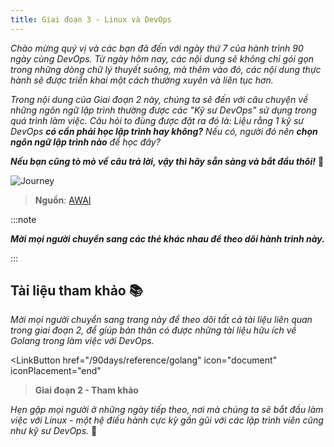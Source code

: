 ```yaml
---
title: Giai đoạn 3 - Linux và DevOps
---
```



_Chào mừng quý vị và các bạn đã đến với ngày thứ 7 của hành trình 90 ngày cùng DevOps. Từ ngày hôm nay, các nội dung sẽ không
chỉ gói gọn trong những dòng chữ lý thuyết suông, mà thêm vào đó, các nội dung thực hành sẽ được triển khai một cách thường
xuyên và liên tục hơn._

_Trong nội dung của Giai đoạn 2 này, chúng ta sẽ đến với câu chuyện về những ngôn ngữ lập trình thường được các "Kỹ sư DevOps"
sử dụng trong quá trình làm việc. Câu hỏi to đùng được đặt ra đó là: Liệu rằng 1 kỹ sư DevOps **có cần phải học lập trình hay
không?** Nếu có, người đó nên **chọn ngôn ngữ lập trình nào** để học đây?_

**_Nếu bạn cũng tò mò về câu trả lời, vậy thì hãy sẵn sàng và bắt đầu thôi!_** 🚌

![Journey](../../../../assets/golang/journey.jpg)

> **Nguồn**: [AWAI](https://www.awai.com/2017/07/find-the-starting-point-on-your-writing-journey/)

:::note

**_Mời mọi người chuyển sang các thẻ khác nhau để theo dõi hành trình này._**

:::

<Tabs>
  <TabItem label="D7">
    <Day7/>
  </TabItem>
  <TabItem label="D8">
    <Day8/>
  </TabItem>
  <TabItem label="D9">
    <Day9/>
  </TabItem>
  <TabItem label="D10">
    <Day10/>
  </TabItem>
  <TabItem label="D11">
    <Day11/>
  </TabItem>
  <TabItem label="D12">
    <Day12/>
  </TabItem>
  <TabItem label="D13">
    <Day13/>
  </TabItem>
</Tabs>

## Tài liệu tham khảo 📚

_Mời mọi người chuyển sang trang này để theo dõi tất cả tài liệu liên quan trong giai đoạn 2, 
để giúp bản thân có được những tài liệu hữu ích về Golang trong làm việc với DevOps._

<LinkButton 
    href="/90days/reference/golang"
    icon="document"
    iconPlacement="end"
><b>Giai đoạn 2 - Tham khảo</b></LinkButton>

_Hẹn gặp mọi người ở những ngày tiếp theo, nơi mà chúng ta sẽ bắt đầu làm việc với Linux - một
hệ điều hành cực kỳ gần gũi với các lập trình viên cũng như kỹ sư DevOps._ 🚀


